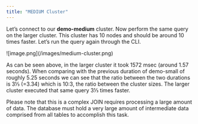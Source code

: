 ```yaml
---
title: "MEDIUM Cluster"
---
```


Let’s connect to our **demo-medium** cluster. Now perform the same query on the larger cluster.
This cluster has 10 nodes and should be around 10 times faster. Let’s run the query again
through the CLI.

<Frame caption="Query duration for demo-medium.">
  ![image.png](/images/medium-cluster.png)
</Frame>

As can be seen above, in the larger cluster it took 1572 msec (around 1.57 seconds). When comparing with the previous duration of demo-small of roughly 5.25 seconds we can see that the ratio between the two durations is 3⅓ (=3.34) which is 10:3, the ratio between the cluster sizes. The larger cluster executed that same query 3⅓ times faster.

Please note that this is a complex JOIN requires processing a large amount of data. The database must hold a very large amount of intermediate data comprised from all tables to accomplish this task.
